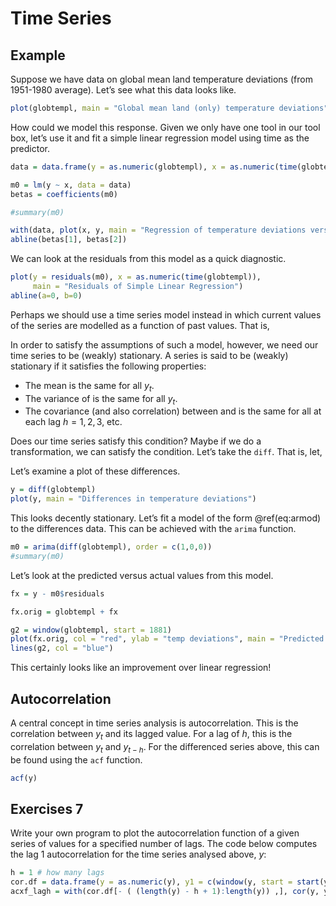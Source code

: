 # Time Series {#ts}

## Example

Suppose we have data on global mean land temperature deviations (from 1951-1980 average). Let's see what this data looks like. 

```r
plot(globtempl, main = "Global mean land (only) temperature deviations")
```

How could we model this response. Given we only have one tool in our tool box, let's use it and fit a simple linear regression model using time as the predictor.


```r
data = data.frame(y = as.numeric(globtempl), x = as.numeric(time(globtempl)))

m0 = lm(y ~ x, data = data)
betas = coefficients(m0)

#summary(m0)

with(data, plot(x, y, main = "Regression of temperature deviations versus time"))
abline(betas[1], betas[2])
```

We can look at the residuals from this model as a quick diagnostic.

```r
plot(y = residuals(m0), x = as.numeric(time(globtempl)),
     main = "Residuals of Simple Linear Regression")
abline(a=0, b=0)
```

Perhaps we should use a time series model instead in which current values of the series are modelled as a function of past values. That is,

\begin{equation}
y_t = \delta + \phi y_{t-1} + \epsilon_t.
(\#eq:armod)
\end{equation}

In order to satisfy the assumptions of such a model, however, we need our time series to be (weakly) stationary. A series  is said to be (weakly) stationary if it satisfies the following properties:

- The mean  is the same for all $y_t$.
- The variance of  is the same for all $y_t$.
- The covariance (and also correlation) between  and  is the same for all  at each lag  $h = 1, 2, 3$, etc.

Does our time series satisfy this condition? Maybe if we do a transformation, we can satisfy the condition. Let's take the <code>diff</code>. That is, let,

\begin{equation}
x_t = y_t -  y_{t-1}.
\end{equation}

Let's examine a plot of these differences.


```r
y = diff(globtempl)
plot(y, main = "Differences in temperature deviations")
```

This looks decently stationary. Let's fit a model of the form \@ref(eq:armod) to the differences data. This can be achieved with the <code>arima</code> function.

```r
m0 = arima(diff(globtempl), order = c(1,0,0))
#summary(m0)
```

Let's look at the predicted versus actual values from this model.

```r
fx = y - m0$residuals

fx.orig = globtempl + fx

g2 = window(globtempl, start = 1881)
plot(fx.orig, col = "red", ylab = "temp deviations", main = "Predicted (red) versus actual (blue) values")
lines(g2, col = "blue")
```

This certainly looks like an improvement over linear regression!

## Autocorrelation

A central concept in time series analysis is autocorrelation. This is the correlation between $y_t$ and its lagged value. For a lag of $h$, this is the correlation between $y_t$ and $y_{t-h}$. For the differenced series above, this can be found using the <code>acf</code> function.

```r
acf(y)
```


## Exercises 7

Write your own program to plot the autocorrelation function of a given series of values for a specified number of lags. The code below computes the lag 1 autocorrelation for the time series analysed above, $y$:

```r
h = 1 # how many lags
cor.df = data.frame(y = as.numeric(y), y1 = c(window(y, start = start(y)[1] + h), rep(0, h)) ) # cor(y, y-h)
acxf_lagh = with(cor.df[- ( (length(y) - h + 1):length(y)) ,], cor(y, y1)) # cor(y, y-h)
```

















